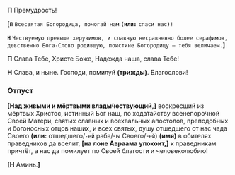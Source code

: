 **П** Премудрость!

<R>[</R>**`П`** `Всесвятая Богородица, помогай нам` **`(или:`** `спаси нас`**`)`**`!`

**`Н`** `Чествуемую превыше херувимов, и славную несравненно более серафимов, девственно Бога-Слово родившую, поистине Богородицу – тебя величаем.`**]**

**П** Слава Тебе, Христе Боже, Надежда наша, слава Тебе!

**Н** Слава, и ныне. Господи, помилуй **(трижды)**. Благослови!

### Отпуст

**[**Над живыми и мёртвыми влады́чествующий,**]** воскресший из мёртвых Христос, истинный Бог наш, по хода́тайству всенепоро́чной Своей Матери, святых славных и всехвальных апостолов, преподобных и богоносных отцов наших, и всех святых, душу отшедшего от нас чада Своего **(или:** отшедшего/`-ей` раба/-ы Своего/-`ей`) **(имя)** в обителях праведников да вселит, **[**на лоне Авраама упокоит,**]** к праведникам причтёт, а нас да помилует по Своей благости и человеколюбию!

**[Н** Аминь.**]**
